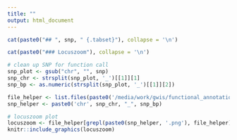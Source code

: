 ---
title: ""
output: html_document
---

``` {r, results = 'asis'}
cat(paste0("## ", snp, " {.tabset}"), collapse = '\n')
```


```{r, echo = F, results = 'asis'}
cat(paste0("### Locuszoom"), collapse = '\n')
```


```{r}
# clean up SNP for function call 
snp_plot <- gsub("chr", "", snp)
snp_chr <- strsplit(snp_plot, '_')[[1]][1]
snp_bp <- as.numeric(strsplit(snp_plot, '_')[[1]][2])

file_helper <- list.files(paste0('/media/work/gwis/functional_annotation_out/', exposure), recursive = T, full.names = T)
snp_helper <- paste0('chr', snp_chr, "_", snp_bp)

# locuszoom plot
locuszoom <- file_helper[grepl(paste0(snp_helper, '.png'), file_helper) &  grepl("locuszoom", file_helper) & grepl(method, file_helper)]
knitr::include_graphics(locuszoom)

```